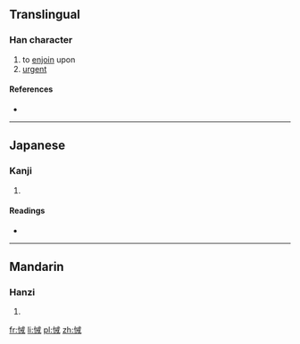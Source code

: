 ==Translingual==

===Han character===
{{Han char|rn=61|rad=心|as=07|sn=10|four=9305<sub>0</sub>|canj=心戈廿 (PIT)|ids=⿰[[忄]][[戒]]}}

# to [[enjoin]] upon
# [[urgent]]

====References====
* {{Han ref|kx=0386.310|dkj=10634|dj=0719.040|hdz=42302.090|uh=6088|ud=24712|bh=D1A3|bd=53667}}

----

==Japanese==

===Kanji===
{{ja-kanji|grade=|rs=心07}}

# {{defn|lang=ja|sort=心07}}

====Readings====
* {{ja-readings|on=[[かい]] (kai), [[きょく]] (kyoku), [[こく]] (koku), [[かく]] (kaku)|kun=[[ととのえる]] (totonoeru)}}

----

==Mandarin==

===Hanzi===
{{cmn-hanzi|pin=[[jiè]] ([[jie4]]), [[tì]] ([[ti4]])|wg=chieh<sup>4</sup>, t'i<sup>4</sup>}}

# {{defn|lang=cmn|sort=心07}}

[[fr:悈]]
[[li:悈]]
[[pl:悈]]
[[zh:悈]]